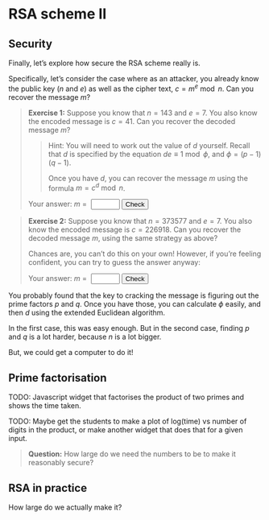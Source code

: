 # RSA scheme II


## Security

Finally, let's explore how secure the RSA scheme really is.

Specifically, let's consider the case where as an attacker, you already know the public key ($n$ and $e$) as well as the cipher text, $c = m^e \bmod n$.
Can you recover the message $m$?

> **Exercise 1:** Suppose you know that $n = 143$ and $e = 7$. You also know the encoded message is $c = 41$. Can you recover the decoded message $m$? <!-- Ans: d = 103, m = 50 -->
>
> > Hint: You will need to work out the value of $d$ yourself. Recall that $d$ is specified by the equation $de \equiv 1 \bmod \phi$, and $\phi = (p - 1)(q - 1)$.
> >
> > Once you have $d$, you can recover the message $m$ using the formula $m = c^d \bmod n$.
>
> <div>
> Your answer: *m* = &nbsp;<input type="text" size=4 id="m1-answer" /> <input type="button" value="Check" id="check-m1" />&nbsp;&nbsp;&nbsp;&nbsp;<span id="m1-result"></span>
> </div>

<script type="module">
const correctAnswer = 50;
const wrongColor = "#fad9d7";  // light red
const rightColor = "#d7fae9";  // light green
function verifyM1contents() {
    let d = document.getElementById("m1-answer").value;
    console.log(d);
    d = d.replace(/\D/g, "");
    console.log(d);
    document.getElementById("m1-answer").value = d;
}
function checkM(){
    const d = parseInt(document.getElementById("m1-answer").value);
    console.log(d)
    if (d === correctAnswer) {
        document.getElementById("m1-result").innerHTML = "Correct!";
        document.getElementById("m1-result").style.color = "green";
        document.getElementById("m1-answer").style.backgroundColor = rightColor;
    } else {
        document.getElementById("m1-result").innerHTML = "Incorrect. Try again.";
        document.getElementById("m1-result").style.color = "red";
        document.getElementById("m1-answer").style.backgroundColor = wrongColor;
    }
}
document.getElementById("check-m1").addEventListener("click", checkM);
document.getElementById("m1-answer").addEventListener("input", function(){
    verifyM1contents();
    document.getElementById("m1-answer").style.backgroundColor = "white";
    document.getElementById("m1-result").innerHTML = "";
});
</script>

> **Exercise 2:** Suppose you know that $n = 373577$ and $e = 7$. You also know the encoded message is $c = 226918$. Can you recover the decoded message $m$, using the same strategy as above?  <!-- Ans: d = 319063, m = 500 -->
>
> Chances are, you can't do this on your own! However, if you're feeling confident, you can try to guess the answer anyway:
>
> <div>
> Your answer: *m* = &nbsp;<input type="text" size=4 id="m2-answer" /> <input type="button" value="Check" id="check-m2" />&nbsp;&nbsp;&nbsp;&nbsp;<span id="m2-result"></span>
> </div>

<script type="module">
const correctAnswer = 500;
const wrongColor = "#fad9d7";  // light red
const rightColor = "#d7fae9";  // light green
function verifyM2contents() {
    let d = document.getElementById("m2-answer").value;
    console.log(d);
    d = d.replace(/\D/g, "");
    console.log(d);
    document.getElementById("m2-answer").value = d;
}
function checkM(){
    const d = parseInt(document.getElementById("m2-answer").value);
    console.log(d)
    if (d === correctAnswer) {
        document.getElementById("m2-result").innerHTML = "Correct!";
        document.getElementById("m2-result").style.color = "green";
        document.getElementById("m2-answer").style.backgroundColor = rightColor;
    } else {
        document.getElementById("m2-result").innerHTML = "Incorrect. Try again.";
        document.getElementById("m2-result").style.color = "red";
        document.getElementById("m2-answer").style.backgroundColor = wrongColor;
    }
}
document.getElementById("check-m2").addEventListener("click", checkM);
document.getElementById("m2-answer").addEventListener("input", function(){
    verifyM2contents();
    document.getElementById("m2-answer").style.backgroundColor = "white";
    document.getElementById("m2-result").innerHTML = "";
});
</script>


You probably found that the key to cracking the message is figuring out the prime factors $p$ and $q$.
Once you have those, you can calculate $\phi$ easily, and then $d$ using the extended Euclidean algorithm.

In the first case, this was easy enough.
But in the second case, finding $p$ and $q$ is a lot harder, because $n$ is a lot bigger.

But, we could get a computer to do it!


## Prime factorisation

TODO: Javascript widget that factorises the product of two primes and shows the time taken.

TODO: Maybe get the students to make a plot of log(time) vs number of digits in the product, or make another widget that does that for a given input.

> **Question:** How large do we need the numbers to be to make it reasonably secure?

## RSA in practice

How large do we actually make it?
